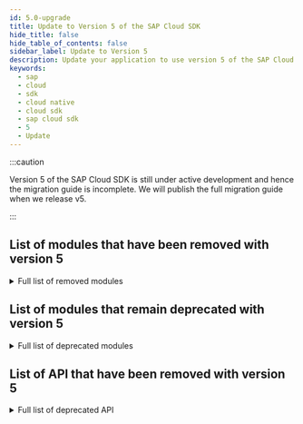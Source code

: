 ```yaml
---
id: 5.0-upgrade
title: Update to Version 5 of the SAP Cloud SDK
hide_title: false
hide_table_of_contents: false
sidebar_label: Update to Version 5
description: Update your application to use version 5 of the SAP Cloud SDK
keywords:
  - sap
  - cloud
  - sdk
  - cloud native
  - cloud sdk
  - sap cloud sdk
  - 5
  - Update
---
```


:::caution

Version 5 of the SAP Cloud SDK is still under active development and hence the migration guide is incomplete.
We will publish the full migration guide when we release v5.

:::

## List of modules that have been removed with version 5

<details>
    <summary>Full list of removed modules</summary>

- Blockchain:
  - `blockchain-business-services-sdk`
  - `blockchain-business-services-visibility`
  - `blockchain-client-fabric`
  - `blockchain-client-multichain`
  - `scp-blockchain`
- Neo related modules:
  - `auditlog-scp-neo`
  - `cloudplatform-connectivity-scp-neo`
  - `cloudplatform-core-scp-neo`
  - `scp-neo`
  - `security-scp-neo`
  - `tenant-scp-neo`
  - `concurrency-scp-neo`
- Pregenerated clients
  - `scp-workflow-cf`
  - `btp-business-rules`
- Others:
  - `com.sap.cloud.sdk.archetypes:sdk-neo-javaee7`
  - `com.sap.cloud.sdk.plugins:plugins-parent`
  - `com.sap.cloud.sdk.plugins:scp-neo-maven-plugin`

</details>

## List of modules that remain deprecated with version 5

<details>
    <summary>Full list of deprecated modules</summary>

- `com.sap.cloud.sdk.s4hana:s4hana-connectivity`
- `com.sap.cloud.sdk.s4hana:s4hana-core`
- `com.sap.cloud.sdk.s4hana:rfc`
- `com.sap.cloud.sdk.datamodel:soap`
- `com.sap.cloud.sdk:sdk-sjb-bom`
- `com.sap.cloud.sdk.cloudplatform:auditlog-scp-cf`

</details>

## List of API that have been removed with version 5

<!-- vale off -->

<details>
  <summary>Full list of deprecated API</summary>
  <table>
    <thead>
      <tr>
        <td>
          <b>API</b>
        </td>
        <td>
          <b>Replacement</b>
        </td>
        <td>
          <b>Comment</b>
        </td>
      </tr>
    </thead>
    <tbody>
      <tr>
        <td>DefaultErpHttpDestination</td>
        <td>HttpDestination</td>
        <td>
          HttpDestination now automatically adds sap-client and sap-language
          headers defined on the destination
        </td>
      </tr>
      <tr>
        <td>ErpHttpDestination</td>
        <td>-</td>
        <td>No replacement necessary</td>
      </tr>
      <tr>
        <td>ErpHttpDestinationProperties</td>
        <td>-</td>
        <td>No replacement necessary</td>
      </tr>
      <tr>
        <td>ErpHttpDestinationUtils</td>
        <td>-</td>
        <td>No replacement necessary</td>
      </tr>
    </tbody>
  </table>
</details>

<!--
## Introduction

Version 5 of the SAP Cloud SDK is here and we highly recommend updating to it as soon as possible.
It brings various improvements while keeping the necessary adjustments to an absolute minimum.

There is a good chance that just bumping the version to `5.0.0` is already enough, without the need for any further adjustments.
In particular, updating may be straightforward if you are not using any deprecated API.

:::note Release Blog Post
For more information also check out our version 5 release blog post
:::

## Before You Update

Before you increase the SAP Cloud SDK version to 5 it can be beneficial to migrate any usage of **deprecated API** first.
Follow the deprecation note of the Javadoc in case you are still using deprecated API from the SAP Cloud SDK.
Most deprecated API is removed With version 5.

 -->
<!-- vale off -->
<!--

<details>
    <summary>Full list of deprecated API</summary>

  <table>
    <thead>
        <tr>
            <td><b>API</b></td>
            <td><b>Replacement</b></td>
            <td><b>Comment</b></td>
        </tr>
    </thead>
    <tbody>
          <tr>
            <td>DefaultErpHttpDestination</td>
            <td>HttpDestination</td>
            <td>
              HttpDestination now automatically adds sap-client and sap-language
              headers defined on the destination
            </td>
          </tr>
          <tr>
            <td>ErpHttpDestination</td>
            <td>-</td>
            <td>No replacement necessary</td>
          </tr>
          <tr>
            <td>ErpHttpDestinationProperties</td>
            <td>-</td>
            <td>No replacement necessary</td>
          </tr>
          <tr>
            <td>ErpHttpDestinationUtils</td>
            <td>-</td>
            <td>No replacement necessary</td>
          </tr>
        <tr>
            <td></td>
            <td></td>
            <td></td>
        </tr>
    </tbody>
</table>

</details>

## Update Your POM.XML

 -->
<!-- vale on -->
<!--


Begin by upgrading the version to `5.0.0`.
Make sure to apply this for all the places where you declare the SAP Cloud SDK version.
Typically, this is the `sdk-bom` in the dependency management section.

In case you are using any of the code generators (OData, OpenAPI) also increase the version for those.

:::tip Verify the version
You can run `mvn dependency:tree | grep 'com.sap.cloud.sdk'` to verify that all entries are consistently on version 5.
:::

Finally, version 5 discontinued some (legacy) modules and plugins.
Most notably are:

- All Neo related modules
-

Remove them if they are present in your pom files.

<details>
    <summary>Full list of removed modules</summary>

- Blockchain:
  - `blockchain-business-services-sdk`
  - `blockchain-business-services-visibility`
  - `blockchain-client-fabric`
  - `blockchain-client-multichain`
  - `scp-blockchain`
- Neo related modules:
  - `auditlog-scp-neo`
  - `cloudplatform-connectivity-scp-neo`
  - `cloudplatform-core-scp-neo`
  - `scp-neo`
  - `security-scp-neo`
  - `tenant-scp-neo`
  - `concurrency-scp-neo`
- Pregenerated clients
  - `scp-workflow-cf`
  - `btp-business-rules`
- Others:
  - `com.sap.cloud.sdk.archetypes:sdk-neo-javaee7`
  - `com.sap.cloud.sdk.plugins:plugins-parent`
  - `com.sap.cloud.sdk.plugins:scp-neo-maven-plugin`

</details>

We deprecated some modules in version 5, if you are using any of them, please note that support for them may not be continued in upcoming major versions.

<details>
    <summary>Full list of deprecated modules</summary>

- `com.sap.cloud.sdk.s4hana:s4hana-connectivity`
- `com.sap.cloud.sdk.s4hana:s4hana-core`
- `com.sap.cloud.sdk.s4hana:rfc`
- `com.sap.cloud.sdk.datamodel:soap`
- `com.sap.cloud.sdk:sdk-sjb-bom`
- `com.sap.cloud.sdk.cloudplatform:auditlog-scp-cf`

</details>

## Pregenerated Clients

OData and OpenAPI pregenerated clients have been removed, the replacement is to generate clients with the
[OData](../features/odata/generator.mdx) or the [OpenAPI](../features/rest/generate-rest-client.mdx) code generator.
Specifications are available at [SAP Business Accelerator Hub](https://api.sap.com/).

## Get Support

Having trouble with any of the update steps?
Please don't hesitate to reach out to us!

You can find our [public and internal support channels here](/docs/overview/get-support).

## Further Changes

At this point the update is probably already complete.
There are more technically breaking API changes in version 5 that likely won't affect your project.
Still, they are listed here for completeness and easy access.

### Others

The most notable remaining changes are:

-
 -->
